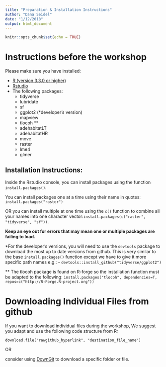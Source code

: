 ```yaml
---
title: "Preparation & Installation Instructions"
author: "Dana Seidel"
date: "1/12/2018"
output: html_document
---
```


```r
knitr::opts_chunk$set(echo = TRUE)
```
# Instructions before the workshop
Please make sure you have installed:

- [R (version 3.3.0 or higher)](https://www.r-project.org/)
- [Rstudio](https://www.rstudio.com/products/rstudio/download/#download) 
- The following packages:
    - tidyverse
    - lubridate
    - sf
    - ggplot2 (*developer's version)
    - mapview 
    - tlocoh **
    - adehabitatLT
    - adehabitatHR
    - move
    - raster
    - lme4
    - glmer
  
## Installation Instructions:
Inside the Rstudio console, you can install packages using the function `install.packages()`.

You can install packages one at a time using their name in quotes: `install.packages("raster")`

OR you can install multiple at one time using the `c()` function to combine all your names into one character vector:` install.packages(c("raster", "tidyverse", "sf"))`. 

**Keep an eye out for errors that may mean one or multiple packages are failing to load.**

*For the developer's versions, you will need to use the `devtools` package to download the most up to date versions from github.
This is very similar to the base `install.packages()` function except we have to give it more specific path names e.g.:
- `devtools::install_github("tidyverse/ggplot2")`

** The tlocoh package is found on R-forge so the installation function must be adapted to the following: `install.packages("tlocoh", dependencies=T, repos=c("http://R-Forge.R-project.org"))`


# Downloading Individual Files from github

If you want to download individual files during the workshop, We suggest you adapt and use the following code structure from R:

`download.file("rawgithub_hyperlink", "destination_file_name")`

OR

consider using [DownGit](https://minhaskamal.github.io/DownGit/#/home) to download a specific folder or file. 
